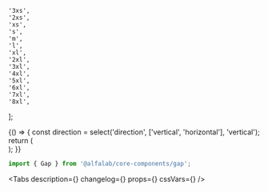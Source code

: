 

    '3xs',
    '2xs',
    'xs',
    's',
    'm',
    'l',
    'xl',
    '2xl',
    '3xl',
    '4xl',
    '5xl',
    '6xl',
    '7xl',
    '8xl',
];

<Meta title='Компоненты/Другое/Gap' component={Gap} />

<Story name='Gap'>
    {() => {
        const direction = select('direction', ['vertical', 'horizontal'], 'vertical');
        return (
            <div
                style={{
                    display: 'flex',
                    flexDirection: direction === 'vertical' ? 'column' : 'row',
                }}
            >
                <CardImage cardId='EG' />
                <Gap direction={direction} size={select('size', SIZES, 's')} />
                <CardImage cardId='EG' />
            </div>
        );
    }}
</Story>

<ComponentHeader name='Gap' version={version} package='@alfalab/core-components/gap' />

```jsx
import { Gap } from '@alfalab/core-components/gap';
```

<Tabs
    description={<Description />}
    changelog={<Changelog />}
    props={<ArgsTable of={GapTS} />}
    cssVars={<CssVars css={styles} />}
/>
